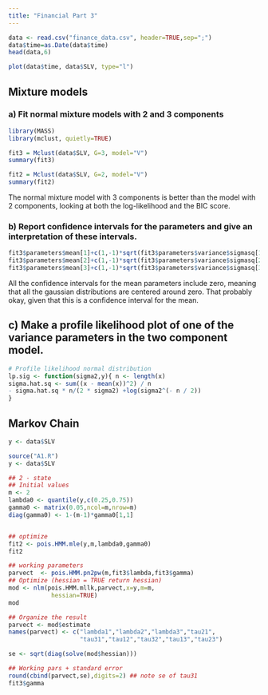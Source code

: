```yaml
---
title: "Financial Part 3"
---
```


```r
data <- read.csv("finance_data.csv", header=TRUE,sep=";")
data$time=as.Date(data$time)
head(data,6)
```

```r
plot(data$time, data$SLV, type="l")
```

## Mixture models
### a) Fit normal mixture models with 2 and 3 components
```r
library(MASS)
library(mclust, quietly=TRUE)

fit3 = Mclust(data$SLV, G=3, model="V")
summary(fit3)

```

```r
fit2 = Mclust(data$SLV, G=2, model="V")
summary(fit2)
```
The normal mixture model with 3 components is better than the model with 2 components, looking at both the log-likelihood and the BIC score. 

### b) Report confidence intervals for the parameters and give an interpretation of these intervals. 
```r
fit3$parameters$mean[1]+c(1,-1)*sqrt(fit3$parameters$variance$sigmasq[1])*qnorm(0.975)
fit3$parameters$mean[2]+c(1,-1)*sqrt(fit3$parameters$variance$sigmasq[2])*qnorm(0.975)
fit3$parameters$mean[3]+c(1,-1)*sqrt(fit3$parameters$variance$sigmasq[3])*qnorm(0.975)

```
All the confidence intervals for the mean parameters include zero, meaning that all the gaussian distributions are centered around zero. That probably okay, given that this is a confidence interval for the mean. 

## c) Make a profile likelihood plot of one of the variance parameters in the two component model.  

```r
# Profile likelihood normal distribution
lp.sig <- function(sigma2,y){ n <- length(x)
sigma.hat.sq <- sum((x - mean(x))^2) / n
- sigma.hat.sq * n/(2 * sigma2) +log(sigma2^(- n / 2))
}

```




## Markov Chain
```r
y <- data$SLV

```

```r
source("A1.R")
y <- data$SLV

## 2 - state 
## Initial values
m <- 2
lambda0 <- quantile(y,c(0.25,0.75))
gamma0 <- matrix(0.05,ncol=m,nrow=m)
diag(gamma0) <- 1-(m-1)*gamma0[1,1]


## optimize
fit2 <- pois.HMM.mle(y,m,lambda0,gamma0)
fit2

```

```r
## working parameters
parvect  <- pois.HMM.pn2pw(m,fit3$lambda,fit3$gamma)
## Optimize (hessian = TRUE return hessian)
mod <- nlm(pois.HMM.mllk,parvect,x=y,m=m,
            hessian=TRUE)  
mod

## Organize the result
parvect <- mod$estimate
names(parvect) <- c("lambda1","lambda2","lambda3","tau21",
                    "tau31","tau12","tau32","tau13","tau23")

se <- sqrt(diag(solve(mod$hessian)))

## Working pars + standard error
round(cbind(parvect,se),digits=2) ## note se of tau31
fit3$gamma
```


